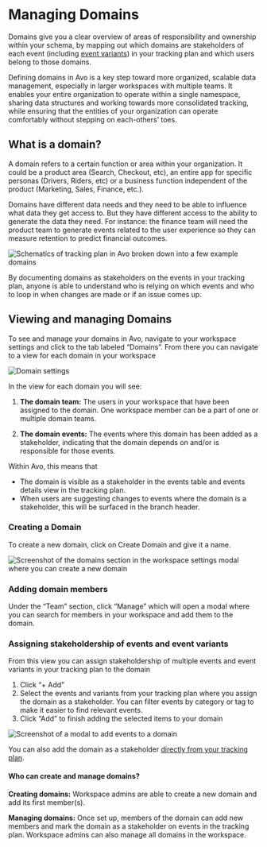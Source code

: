 
# Managing Domains

Domains give you a clear overview of areas of responsibility and ownership within your schema, by mapping out which domains are stakeholders of each event (including [event variants](/data-design/avo-tracking-plan/event-variants)) in your tracking plan and which users belong to those domains.

Defining domains in Avo is a key step toward more organized, scalable data management, especially in larger workspaces with multiple teams. It enables your entire organization to operate within a single namespace, sharing data structures and working towards more consolidated tracking, while ensuring that the entities of your organization can operate comfortably without stepping on each-others’ toes.

## What is a domain?

A domain refers to a certain function or area within your organization. It could be a product area (Search, Checkout, etc), an entire app for specific personas (Drivers, Riders, etc) or a business function independent of the product (Marketing, Sales, Finance, etc.). 

Domains have different data needs and they need to be able to influence what data they get access to. But they have different access to the ability to generate the data they need. For instance: the finance team will need the product team to generate events related to the user experience so they can measure retention to predict financial outcomes. 

![Schematics of tracking plan in Avo broken down into a few example domains](/images/domains/domains.png)

By documenting domains as stakeholders on the events in your tracking plan, anyone is able to understand who is relying on which events and who to loop in when changes are made or if an issue comes up.

<PageLink
  image="/docs/images/svg/analyticsmanager.svg"
  title="Stakeholder domains"
  description="Why and how to assign domains as stakeholders on events"
  href="/data-design/avo-tracking-plan/stakeholder-domains"
/>

## Viewing and managing Domains

To see and manage your domains in Avo, navigate to your workspace settings and click to the tab labeled “Domains”. From there you can navigate to a view for each domain in your workspace

![Domain settings](/images/domains/domain-details.png)

In the view for each domain you will see:

1. **The domain team:**
The users in your workspace that have been assigned to the domain. One workspace member can be a part of one or multiple domain teams.

1. **The domain events:**
The events where this domain has been added as a stakeholder, indicating that the domain depends on and/or is responsible for those events.

Within Avo, this means that
- The domain is visible as a stakeholder in the events table and events details view in the tracking plan.
- When users are suggesting changes to events where the domain is a stakeholder, this will be surfaced in the branch header.

<PageLink
  image="/docs/images/svg/analyticsmanager.svg"
  title="Impacted Stakeholders"
  description="Managing changes impacting multiple stakeholders"
  href="/data-design/guides/managing-changes-impacting-multiple-stakeholders"
/>


### Creating a Domain

To create a new domain, click on Create Domain and give it a name.

![Screenshot of the domains section in the workspace settings modal where you can create a new domain](/images/domains/creating-a-domain.png)

### Adding domain members

Under the “Team” section, click “Manage” which will open a modal where you can search for members in your workspace and add them to the domain.

### Assigning stakeholdership of events and event variants

From this view you can assign stakeholdership of multiple events and event variants in your tracking plan to the domain

1. Click “+ Add” 
1. Select the events and variants from your tracking plan where you assign the domain as a stakeholder.
        You can filter events by category or tag to make it easier to find relevant events. 
1. Click “Add” to finish adding the selected items to your domain

![Screenshot of a modal to add events to a domain](/images/domains/add-events-to-domain.png)

You can also add the domain as a stakeholder [directly from your tracking plan](/data-design/avo-tracking-plan/stakeholder-domains).

#### Who can create and manage domains?

**Creating domains:** Workspace admins are able to create a new domain and add its first member(s).

**Managing domains:** Once set up, members of the domain can add new members and mark the domain as a stakeholder on events in the tracking plan. Workspace admins can also manage all domains in the workspace.
